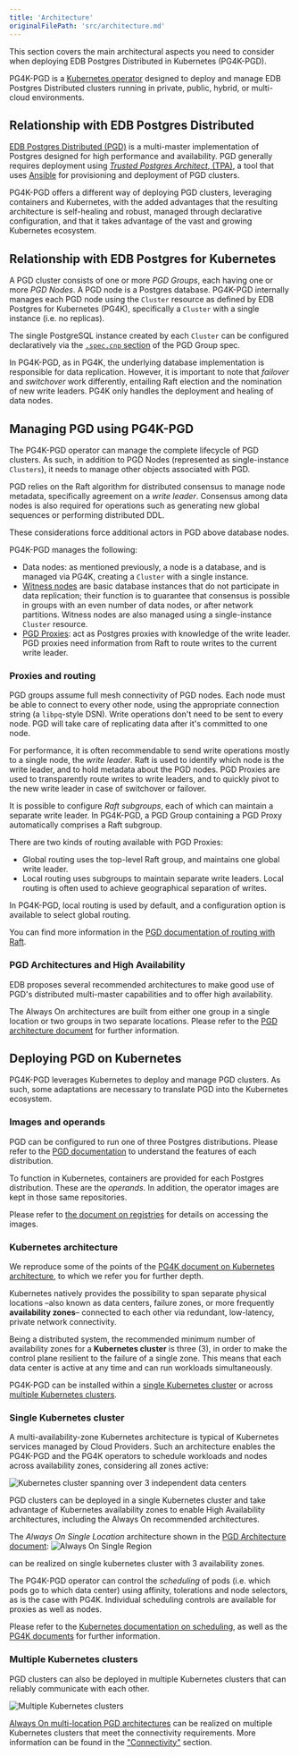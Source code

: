 ```yaml
---
title: 'Architecture'
originalFilePath: 'src/architecture.md'
---
```


This section covers the main architectural aspects you need to consider
when deploying EDB Postgres Distributed in Kubernetes (PG4K-PGD).

PG4K-PGD is a
[Kubernetes operator](https://kubernetes.io/docs/concepts/extend-kubernetes/operator/)
designed to deploy and manage EDB Postgres Distributed clusters
running in private, public, hybrid, or multi-cloud environments.

## Relationship with EDB Postgres Distributed

[EDB Postgres Distributed (PGD)](https://www.enterprisedb.com/docs/pgd/latest/)
is a multi-master implementation of Postgres designed for high performance and <!-- wokeignore:rule=master -->
availability.
PGD generally requires deployment using
[*Trusted Postgres Architect*, (TPA)](https://www.enterprisedb.com/docs/pgd/latest/tpa/),
a tool that uses [Ansible](https://www.ansible.com) for provisioning and
deployment of PGD clusters.

PG4K-PGD offers a different way of deploying PGD clusters, leveraging containers
and Kubernetes, with the added advantages that the resulting architecture is
self-healing and robust, managed through declarative configuration, and that it
takes advantage of the vast and growing Kubernetes ecosystem.

## Relationship with EDB Postgres for Kubernetes

A PGD cluster consists of one or more *PGD Groups*, each having one or more *PGD
Nodes*. A PGD node is a Postgres database. PG4K-PGD internally
manages each PGD node using the `Cluster` resource as defined by EDB Postgres
for Kubernetes (PG4K), specifically a `Cluster` with a single instance (i.e. no
replicas).

The single PostgreSQL instance created by each `Cluster` can be configured
declaratively via the
[`.spec.cnp` section](api_reference.md#CnpConfiguration)
of the PGD Group spec.

In PG4K-PGD, as in PG4K, the underlying database implementation is responsible
for data replication. However, it is important to note that *failover* and
*switchover* work differently, entailing Raft election and the nomination of new
write leaders. PG4K only handles the deployment and healing of data nodes.

## Managing PGD using PG4K-PGD

The PG4K-PGD operator can manage the complete lifecycle of PGD clusters. As
such, in addition to PGD Nodes (represented as single-instance `Clusters`), it
needs to manage other objects associated with PGD.

PGD relies on the Raft algorithm for distributed consensus to manage node
metadata, specifically agreement on a *write leader*. Consensus among data
nodes is also required for operations such as generating new global sequences
or performing distributed DDL.

These considerations force additional actors in PGD above database nodes.

PG4K-PGD manages the following:

-   Data nodes: as mentioned previously, a node is a database, and is managed
    via PG4K, creating a `Cluster` with a single instance.
-   [Witness nodes](https://www.enterprisedb.com/docs/pgd/latest/nodes/#witness-nodes)
    are basic database instances that do not participate in data
    replication; their function is to guarantee that consensus is possible in
    groups with an even number of data nodes, or after network partitions. Witness
    nodes are also managed using a single-instance `Cluster` resource.
-   [PGD Proxies](https://www.enterprisedb.com/docs/pgd/latest/routing/proxy/):
    act as Postgres proxies with knowledge of the write leader. PGD proxies need
    information from Raft to route writes to the current write leader.

### Proxies and routing

PGD groups assume full mesh connectivity of PGD nodes. Each node must be able to
connect to every other node, using the appropriate connection string (a
`libpq`-style DSN). Write operations don't need to be sent to every node. PGD
will take care of replicating data after it's committed to one node.

For performance, it is often recommendable to send write operations mostly to a
single node, the  *write leader*. Raft is used to identify which node is the
write leader, and to hold metadata about the PGD nodes. PGD Proxies are used to
transparently route writes to write leaders, and to quickly pivot to the new
write leader in case of switchover or failover.

It is possible to configure *Raft subgroups*, each of which can maintain a
separate write leader. In PG4K-PGD, a PGD Group containing a PGD Proxy
automatically comprises a Raft subgroup.

There are two kinds of routing available with PGD Proxies:

-   Global routing uses the top-level Raft group, and maintains one global write
    leader.
-   Local routing uses subgroups to maintain separate write leaders. Local
    routing is often used to achieve geographical separation of writes.

In PG4K-PGD, local routing is used by default, and a configuration option is
available to select global routing.

You can find more information in the
[PGD documentation of routing with Raft](https://www.enterprisedb.com/docs/pgd/latest/routing/raft/).

### PGD Architectures and High Availability

EDB proposes several recommended architectures to make good use of PGD's
distributed multi-master capabilities and to offer high availability. <!-- wokeignore:rule=master -->

The Always On architectures are built from either one group in a single location
or two groups in two separate locations.
Please refer to the
[PGD architecture document](https://www.enterprisedb.com/docs/pgd/latest/architectures/)
for further information.

## Deploying PGD on Kubernetes

PG4K-PGD leverages Kubernetes to deploy and manage PGD clusters. As such, some
adaptations are necessary to translate PGD into the Kubernetes ecosystem.

### Images and operands

PGD can be configured to run one of three Postgres distributions. Please refer
to the
[PGD documentation](https://www.enterprisedb.com/docs/pgd/latest/choosing_server/)
to understand the features of each distribution.

To function in Kubernetes, containers are provided for each Postgres
distribution. These are the *operands*.
In addition, the operator images are kept in those same repositories.

Please refer to [the document on registries](private_registries.md)
for details on accessing the images.

### Kubernetes architecture

We reproduce some of the points of the
[PG4K document on Kubernetes architecture](https://www.enterprisedb.com/docs/postgres_for_kubernetes/latest/architecture/),
to which we refer you for further depth.

Kubernetes natively provides the possibility to span separate physical locations
–also known as data centers, failure zones, or more frequently **availability
zones**– connected to each other via redundant, low-latency, private network
connectivity.

Being a distributed system, the recommended minimum number of availability zones
for a **Kubernetes cluster** is three (3), in order to make the control plane
resilient to the failure of a single zone. This means that each data center is
active at any time and can run workloads simultaneously.

PG4K-PGD can be installed within a
[single Kubernetes cluster](#single-kubernetes-cluster)
or across
[multiple Kubernetes clusters](#multiple-kubernetes-clusters).

### Single Kubernetes cluster

A multi-availability-zone Kubernetes architecture is typical of Kubernetes
services managed by Cloud Providers. Such an architecture enables the PG4K-PGD
and the PG4K operators to schedule workloads and nodes across availability
zones, considering all zones active:

![Kubernetes cluster spanning over 3 independent data centers](./images/k8s-architecture-3-az.png)

PGD clusters can be deployed in a single Kubernetes cluster and take advantage
of Kubernetes availability zones to enable High Availability architectures,
including the Always On recommended architectures.

The *Always On Single Location* architecture shown in the
[PGD Architecture document](https://www.enterprisedb.com/docs/pgd/latest/architectures/):
![Always On Single Region](./images/always_on_1x3_updated.png)

can be realized on single kubernetes cluster with 3 availability zones.

The PG4K-PGD operator can control the *scheduling* of pods (i.e. which pods go
to which data center) using affinity, tolerations and node selectors, as is the
case with PG4K. Individual scheduling controls are available for proxies as well
as nodes.

Please refer to the
[Kubernetes documentation on scheduling](https://kubernetes.io/docs/concepts/scheduling-eviction/),
as well as the [PG4K documents](https://www.enterprisedb.com/docs/postgres_for_kubernetes/latest/scheduling/)
for further information.

### Multiple Kubernetes clusters

PGD clusters can also be deployed in multiple Kubernetes clusters that can
reliably communicate with each other.

![Multiple Kubernetes clusters](./images/k8s-architecture-multi.png)

[Always On multi-location PGD architectures](https://www.enterprisedb.com/docs/pgd/latest/architectures/)
can be realized on multiple Kubernetes clusters that meet the connectivity
requirements.
More information can be found in the ["Connectivity"](connectivity.md) section.